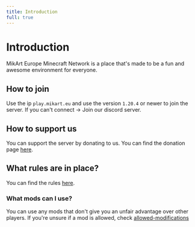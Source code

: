 ```yaml
---
title: Introduction
full: true
---
```


# Introduction
MikArt Europe Minecraft Network is a place that's made to be a fun and awesome environment for everyone.

## How to join

Use the ip `play.mikart.eu` and use the version `1.20.4` or newer to join the server.
If you can't connect -> Join our discord server.

## How to support us

You can support the server by donating to us. You can find the donation page [here](https://ko-fi.com/ariksquad).

## What rules are in place?

You can find the rules [here](/help-center/minecraft/rules).

### What mods can I use?

You can use any mods that don't give you an unfair advantage over other players.
If you're unsure if a mod is allowed, check [allowed-modifications](/help-center/minecraft/allowed-modifications)

